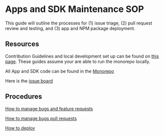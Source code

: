 # Apps and SDK Maintenance SOP

This guide will outline the processes for (1) issue triage, (2) pull request review and testing, and (3) app and NPM package deployment.

## Resources

Contribution Guidelines and local development set up can be found on [this page](https://docs.daohaus.club/contributing). These guides assume your are able to run the monorepo locally.

All App and SDK code can be found in the [Monorepo](https://github.com/HausDAO/monorepo)

Here is the [issue board](https://github.com/HausDAO/monorepo/issues)

## Procedures

[How to manage bugs and feature requests](/contributing/apps/issue-triage)

[How to manage bugs pull requests](/contributing/apps/prs)

[How to deploy](/contributing/apps/deploying)
